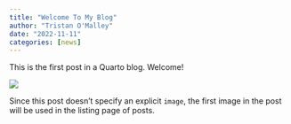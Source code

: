 ```yaml
---
title: "Welcome To My Blog"
author: "Tristan O'Malley"
date: "2022-11-11"
categories: [news]
---
```


This is the first post in a Quarto blog. Welcome!

![](thumbnail.jpg)

Since this post doesn't specify an explicit `image`, the first image in the post will be used in the listing page of posts.
